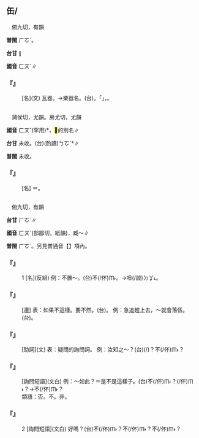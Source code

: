 
==缶/{{ruby|<mark>&#xf9558;</mark>|ㄈㄡˇ}}==

　俯九切，有韻

'''普閩''' <rt>ㄏㆦˋ</rt>。

'''台甘''' {{ruby|(文)|ㄏㆦˋ}}∥

'''國音''' <rt>ㄈㄡˇ</rt>∥

    

==='''『{{ruby|缶|ㄈㄡˇ}}』'''===
: [名](文) 瓦器。→樂器名。(台){{ruby|器|ㄎㄧ˪}}{{ruby|嘴|ㄘㄨㄧ˪}}{{ruby|較|ㄎㄚㆷ}}{{ruby|隘|ㄨㆤㆷ ͘}}{{ruby|肚|ㄉㆦ˫}}{{ruby|較|ㄎㄚㆷ}}{{ruby|大|ㄉㄨㄚ˫}}{{ruby|丌|ㆤ}}{{ruby|甕|ㄤ˪}}{{ruby|仔|ㄚ}}。{{ruby|秦|ㄐㄧㄣˊ}}{{ruby|代|ㄉㄞ˫}}{{ruby|丌|ㆤ}}{{ruby|人|ㄌㄤˊ}}{{ruby|扑|ㄆㄚㆷ}}{{ruby|此|ㄘㄨˋ}}「{{ruby|缶|ㄏㆦˋ}}」{{ruby|器|ㄎㄧ˪}}{{ruby|擊|ㄍㄧㆤㆶ}}{{ruby|出|ㄘㄨㆵ}}{{ruby|樂|ㆣㄚㆶ ͘}}{{ruby|音|ㄧㆬ}}，{{ruby|配|ㄆㆤ˪}}{{ruby|/|ㄆㄨㆤ˪}}{{ruby|合|ㄏㄚㆴ ͘}}{{ruby|唱|ㄑㄧㆫ˪}}{{ruby|/|ㄑㄧㆧ˪}}{{ruby|/|ㄑㄧㄜ˪}}{{ruby|歌|ㄍㄨㄚ}}。
    

=={{ruby|<mark>&#xf8f7c;</mark>|ㄈㄡˇ}}==

　蒲侯切，尤韻。房尤切，尤韻

'''國音''' <rt>ㄈㄡˇ</rt>(罕用){{ruby|。|ㄆㄟˊ}}*，<mark>&#xf8f7d;</mark>的別名∥

'''台甘''' 未收。(台)(酌讀)<rt>ㄅㆦˊ</rt>*∥

'''普閩''' 未收。

    

==='''『{{ruby|<mark>&#xf8f7c;</mark>|ㄈㄡˇ}}』'''===
: [名] ＝{{ruby|缶|ㄈㄡˇ}}。
    

=={{ruby|否|ㄈㄡˇ}}==

　俯九切，有韻

'''台甘''' <rt>ㄏㆦˋ</rt>{{ruby|。|ㄆㄧˋ}}∥

'''國音''' <rt>ㄈㄡˇ</rt>{{ruby|。|ㄆㄧˇ}}(部鄙切，紙韻)，臧～∥

'''普閩''' <rt>ㄏㆦˋ</rt>。另見普通音【{{ruby|否|ㄆㄧˇ}}】項內。

    

==='''『{{ruby|可|ㄎㄜˇ}}{{ruby|否|ㄈㄡˇ}}』'''===
:1  [名](反組) 例：不置～。(台){{ruby|無|ㆠㄜˊ}}{{ruby|表|ㄅㄧㄠˋ}}{{ruby|示|ㄒㄧ˫}}{{ruby|好|ㄏㄜˋ}}{{ruby|或|ㄧㄚㆷ ͘}}不(/伓)<rt>ㆬ˫</rt>{{ruby|好|ㄏㄜˋ}}。→{{ruby|無|ㆠㄜˊ}}{{ruby|講|ㄍㆲˋ}}{{ruby|→|ㄍㆲ}}{{ruby|無|ㆠㄜˊ}}呾(/談)<rt>ㄉㆩ˪</rt>。
    

==='''『{{ruby|否|ㄈㄡˇ}}{{ruby|則|ㄗㄜˊ}}』'''===
: [連] 表：如果不這樣。要不然。(台){{ruby|抑|ㄚㆷ}}{{ruby|無|ㆠㄜˊ}}。 例：急追趕上去，～就會落伍。(台){{ruby|緊|ㄍㄧㄣˋ}}{{ruby|逐|ㆢㄧㆦㆶ}}{{ruby|/|ㄌㄧㆦㆶ}}{{ruby|去|ㄎㄧ˪}}{{ruby|抑|ㄚㆷ ͘}}{{ruby|無|ㆠㄜˊ}}{{ruby|會|ㄨㆤ˫}}{{ruby|/|ㆤ˫}}{{ruby|輸|ㄙㄨ}}{{ruby|人|·ㄌㄤˊ}}。
    

==='''『{{ruby|否|ㄈㄡˇ}}』'''===
: [助詞](文) 表：疑問的詢問詞。 例：汝知之～？(台){{ruby|汝|ㄌㄧˋ}}{{ruby|知|ㄗㄞ}}(/{{ruby|知|ㄗㄞ}}{{ruby|影|ㄧㆩˋ}}){{ruby|伓|·ㆬ}}？{{ruby|汝|ㄌㄧˋ}}{{ruby|知|ㄗㄞ}}不(/伓)<rt>ㆬ˫</rt>{{ruby|知|ㄗㄞ}}？
    

==='''『{{ruby|是|ㄕˋ}}{{ruby|否|ㄈㄡˇ}}』'''===
: [詢問短語](文白) 例：～如此？＝是不是這樣子。(台){{ruby|是|ㄒㄧ˫}}不(/伓)<rt>ㆬ˫</rt>{{ruby|是|ㄒㄧ˫}}？{{ruby|是|ㄒㄧ˫}}(/伓)<rt>ㆬ˫</rt>{{ruby|是|ㄒㄧ˫}}{{ruby|按|ㄢ˪}}{{ruby|→|ㄢ}}{{ruby|爾|ㄋㆤˋ}}{{ruby|→|ㄋㆤ}}？→{{ruby|是|ㄒㄧ˫}}{{ruby|按|ㄢ˪}}{{ruby|→|ㄢ}}{{ruby|爾|ㄋㆤˋ}}{{ruby|→|ㄋㆤ}}不(/伓)<rt>ㆬ˫</rt>{{ruby|是|ㄒㄧ˫}}？
:類語：否。不。非。
:
    

==='''『{{ruby|可|ㄎㄜˇ}}{{ruby|否|ㄈㄡˇ}}』'''===
:2  [詢問短語](文白) 好嗎？(台){{ruby|好|ㄏㄜˋ}}不(/伓)<rt>ㆬ˫</rt>{{ruby|好|ㄏㄜˋ}}？{{ruby|好|ㄏㄜˋ}}不(/伓)<rt>ㆬ˫</rt>？{{ruby|通|ㄊㄤ}}不(/伓)<rt>ㆬ˫</rt>{{ruby|通|ㄊㄤ}}？
    
